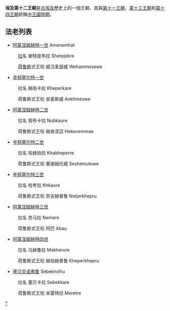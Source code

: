 {{unreferenced|time=2011-12-30}} 
{{Egyptian Dynasty list}}
'''埃及第十二王朝'''是[[古埃及|古埃及]]歷史上的一個王朝，其與[[埃及第十一王朝|第十一王朝]]、[[埃及第十三王朝|第十三王朝]]和[[埃及第十四王朝|第十四王朝]]統稱[[中王國時期|中王國時期]]。

==法老列表==
*[[阿蒙涅姆赫特一世|阿蒙涅姆赫特一世]] Amenemhat

:[[拉|拉]]名 谢特皮布拉 Shetepibre

:[[荷鲁斯|荷鲁斯]]式王衔 威汉麦瑟威 Wehammesewe

*[[辛努塞尔特一世|辛努塞尔特一世]]

:拉名 赫珀卡拉 Kheperkare

:荷鲁斯式王衔 安麦斯威 Ankhmeswe

*[[阿蒙涅姆赫特二世|阿蒙涅姆赫特二世]]

:拉名 努布卡拉 Nubkaure

:荷鲁斯式王衔 赫肯涅迈 Hekenemmae

*[[辛努塞尔特二世|辛努塞尔特二世]]

:拉名 哈赫珀拉 Khakheperre

:荷鲁斯式王衔 塞谢姆托威 Seshemutowe

*[[辛努塞尔特三世|辛努塞尔特三世]]

:拉名 哈考拉 Khkaure

:荷鲁斯式王衔 奈吉赫普鲁 Netjerkhepru

*[[阿蒙涅姆赫特三世|阿蒙涅姆赫特三世]] 

:拉名 奈马拉 Nemare

:荷鲁斯式王衔 阿巴 Abau

*[[阿蒙涅姆赫特四世|阿蒙涅姆赫特四世]]

:拉名 马赫鲁拉 Makherure

:荷鲁斯式王衔 赫珀赫普鲁 Kheperkhepru

*[[塞贝克诺弗鲁|塞贝克诺弗鲁]] Sebeknofru

:拉名 塞贝卡拉 Sebekkare

:荷鲁斯式王衔 米雷特拉 Meretre

[[Category:第十二王朝|*]]